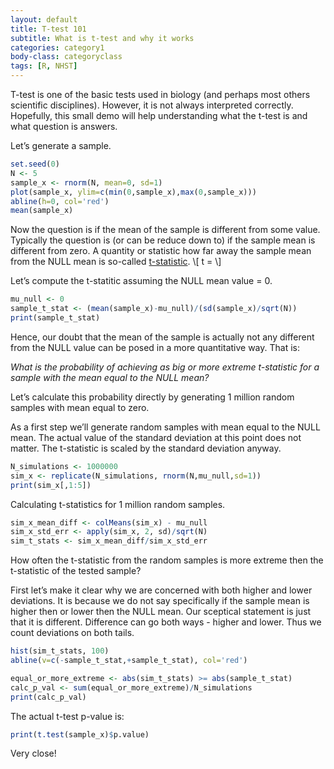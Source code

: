```yaml
---
layout: default
title: T-test 101
subtitle: What is t-test and why it works
categories: category1
body-class: categoryclass
tags: [R, NHST]
---
```



T-test is one of the basic tests used in biology (and perhaps most 
others scientific disciplines). However, it is not always interpreted correctly.
Hopefully, this small demo will help understanding what the t-test is and 
what question is answers.

Let's generate a sample.
```r
set.seed(0)
N <- 5
sample_x <- rnorm(N, mean=0, sd=1)
plot(sample_x, ylim=c(min(0,sample_x),max(0,sample_x)))
abline(h=0, col='red')
mean(sample_x)
```

Now the question is if the mean of the sample is different from some value.
Typically the question is (or can be reduce down to) if the sample mean is 
different from zero. A quantity or statistic how far away the sample mean from
the NULL mean is so-called [t-statistic](https://en.wikipedia.org/wiki/T-statistic).
\\[ t = \frac{\bar{x}-\mu}{\frac{s}{\sqrt{N}}} \\]

Let's compute the t-statitic assuming the NULL mean value = 0.
```r
mu_null <- 0
sample_t_stat <- (mean(sample_x)-mu_null)/(sd(sample_x)/sqrt(N))
print(sample_t_stat)
```

Hence, our doubt that the mean of the sample is actually not any different from
the NULL value can be posed in a more quantitative way. That is:

*What is the probability of achieving as big or more extreme t-statistic 
for a sample with the mean equal to the NULL mean?*

Let's calculate this probability directly by generating 1 million random 
samples with mean equal to zero.

As a first step we'll generate random samples with mean equal to the NULL mean.
The actual value of the standard deviation at this point does not matter.
The t-statistic is scaled by the standard deviation anyway.
```r
N_simulations <- 1000000
sim_x <- replicate(N_simulations, rnorm(N,mu_null,sd=1))
print(sim_x[,1:5])
```

Calculating t-statistics for 1 million random samples.
```r
sim_x_mean_diff <- colMeans(sim_x) - mu_null
sim_x_std_err <- apply(sim_x, 2, sd)/sqrt(N)
sim_t_stats <- sim_x_mean_diff/sim_x_std_err 
```

How often the t-statistic from the random samples is more extreme then the 
t-statistic of the tested sample?

First let's make it clear why we are concerned with both higher and lower 
deviations. It is because we do not say specifically if the sample mean is higher
then or lower then the NULL mean. Our sceptical statement is just that it is 
different. Difference can go both ways - higher and lower. Thus we count 
deviations on both tails.
```r
hist(sim_t_stats, 100)
abline(v=c(-sample_t_stat,+sample_t_stat), col='red')

equal_or_more_extreme <- abs(sim_t_stats) >= abs(sample_t_stat)
calc_p_val <- sum(equal_or_more_extreme)/N_simulations
print(calc_p_val)
```

The actual t-test p-value is:
```r
print(t.test(sample_x)$p.value)
```

Very close!
